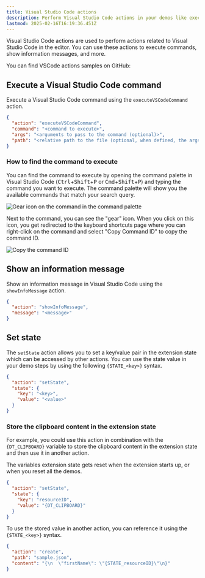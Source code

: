 ```yaml
---
title: Visual Studio Code actions
description: Perform Visual Studio Code actions in your demos like executing commands or showing an information message.
lastmod: 2025-02-16T16:19:36.451Z
---
```




Visual Studio Code actions are used to perform actions related to Visual Studio Code in the editor. You can use these actions to execute commands, show information messages, and more.

<Aside type="note" title='Samples'>
  You can find VSCode actions samples on GitHub: 
  <GitHubFileOpener filePath=".demo/vscode-actions.json" />
</Aside>

## Execute a Visual Studio Code command

Execute a Visual Studio Code command using the `executeVSCodeCommand` action.

```json
{
  "action": "executeVSCodeCommand",
  "command": "<command to execute>",
  "args": "<arguments to pass to the command (optional)>",
  "path": "<relative path to the file (optional, when defined, the args property is ignored.)>"
}
```

### How to find the command to execute

You can find the command to execute by opening the command palette in Visual Studio Code (<kbd>Ctrl</kbd>+<kbd>Shift</kbd>+<kbd>P</kbd> or <kbd>Cmd</kbd>+<kbd>Shift</kbd>+<kbd>P</kbd>) and typing the command you want to execute. The command palette will show you the available commands that match your search query.

<Image class="mx-auto" src={gearImage} alt="Gear icon on the command in the command palette" />

Next to the command, you can see the "gear" icon. When you click on this icon, you get redirected to the keyboard shortcuts page where you can right-click on the command and select "Copy Command ID" to copy the command ID.

<Image class="mx-auto" src={copyImage} alt="Copy the command ID" />

## Show an information message

Show an information message in Visual Studio Code using the `showInfoMessage` action.

```json
{
  "action": "showInfoMessage",
  "message": "<message>"
}
```

## Set state

The `setState` action allows you to set a key/value pair in the extension state which can be accessed by other actions. You can use the state value in your demo steps by using the following `{STATE_<key>}` syntax.

```json
{
  "action": "setState",
  "state": {
    "key": "<key>",
    "value": "<value>"
  }
}
```

### Store the clipboard content in the extension state

For example, you could use this action in combination with the `{DT_CLIPBOARD}` variable to store the clipboard content in the extension state and then use it in another action.

<Aside type="danger" title="Important">
The variables extension state gets reset when the extension starts up, or when you reset all the demos.
</Aside>

```json
{
  "action": "setState",
  "state": {
    "key": "resourceID",
    "value": "{DT_CLIPBOARD}"
  }
}
```

To use the stored value in another action, you can reference it using the `{STATE_<key>}` syntax.

```json
{
  "action": "create",
  "path": "sample.json",
  "content": "{\n  \"firstName\": \"{STATE_resourceID}\"\n}"
}
```


